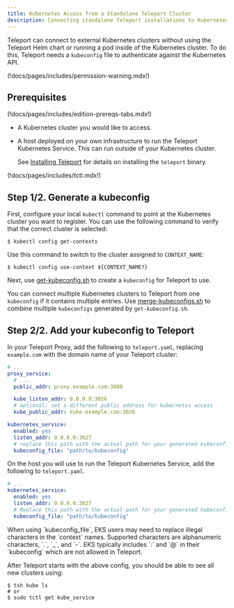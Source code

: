 ```yaml
---
title: Kubernetes Access from a Standalone Teleport Cluster
description: Connecting standalone Teleport installations to Kubernetes clusters.
---
```


Teleport can connect to external Kubernetes clusters without using the Teleport
Helm chart or running a pod inside of the Kubernetes cluster. To do this,
Teleport needs a `kubeconfig` file to authenticate against the Kubernetes API.

(!docs/pages/includes/permission-warning.mdx!)

## Prerequisites

(!docs/pages/includes/edition-prereqs-tabs.mdx!)

- A Kubernetes cluster you would like to access.

- A host deployed on your own infrastructure to run the Teleport Kubernetes
  Service. This can run outside of your Kubernetes cluster. 
  
  See [Installing Teleport](../../installation.mdx) for details on installing
  the `teleport` binary.

(!docs/pages/includes/tctl.mdx!)

## Step 1/2. Generate a kubeconfig

First, configure your local `kubectl` command to point at the Kubernetes cluster
you want to register. You can use the following command to verify that
the correct cluster is selected:

```code
$ kubectl config get-contexts
```

Use this command to switch to the cluster assigned to `CONTEXT_NAME`:

```code
$ kubectl config use-context ${CONTEXT_NAME?}
```

Next, use [get-kubeconfig.sh](https://github.com/gravitational/teleport/blob/master/examples/k8s-auth/get-kubeconfig.sh) to create a `kubeconfig` for Teleport to use.

You can connect multiple Kubernetes clusters to Teleport from one `kubeconfig` if it contains multiple entries. Use
[merge-kubeconfigs.sh](https://github.com/gravitational/teleport/blob/master/examples/k8s-auth/merge-kubeconfigs.sh) to combine multiple `kubeconfigs` generated by `get-kubeconfig.sh`.

## Step 2/2. Add your kubeconfig to Teleport

<Tabs>
<TabItem scope={["oss", "enterprise"]} label="Self-Hosted">

In your Teleport Proxy, add the following to `teleport.yaml`, replacing
`example.com` with the domain name of your Teleport cluster:

```yaml
# ...
proxy_service:
  # ...
  public_addr: proxy.example.com:3080

  kube_listen_addr: 0.0.0.0:3026
  # optional: set a different public address for kubernetes access
  kube_public_addr: kube.example.com:3026

kubernetes_service:
  enabled: yes
  listen_addr: 0.0.0.0:3027
  # replace this path with the actual path for your generated kubeconfig
  kubeconfig_file: "path/to/kubeconfig"
```

</TabItem>
<TabItem scope={["cloud"]} label="Teleport Cloud">

On the host you will use to run the Teleport Kubernetes Service, add the
following to `teleport.yaml`.

```yaml
# ...
kubernetes_service:
  enabled: yes
  listen_addr: 0.0.0.0:3027
  # Replace this path with the actual path for your generated kubeconfig
  kubeconfig_file: "path/to/kubeconfig"
```

</TabItem>
</Tabs>

<Admonition type="warning" title="Warning" >
  When using `kubeconfig_file`, EKS users may need to replace illegal characters in the `context` names.
  Supported characters are alphanumeric characters, `.`, `_`, and `-`. EKS typically includes `:` and `@`
  in their `kubeconfig` which are not allowed in Teleport.
</Admonition>

After Teleport starts with the above config, you should be able to see all new clusters using:

```code
$ tsh kube ls
# or
$ sudo tctl get kube_service
```
